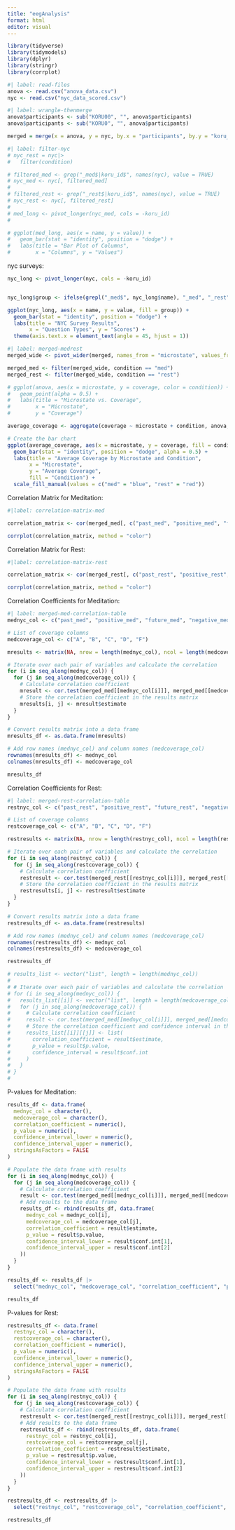```yaml
---
title: "eegAnalysis"
format: html
editor: visual
---
```


```r
library(tidyverse)
library(tidymodels)
library(dplyr)
library(stringr)
library(corrplot)
```

```r
#| label: read-files
anova <- read.csv("anova_data.csv")
nyc <- read.csv("nyc_data_scored.csv")
```

```r
#| label: wrangle-thenmerge
anova$participants <- sub("KORU00", "", anova$participants)
anova$participants <- sub("KORU0", "", anova$participants)

merged = merge(x = anova, y = nyc, by.x = "participants", by.y = "koru_id")

```

```r
#| label: filter-nyc
# nyc_rest = nyc|>
#   filter(condition)

# filtered_med <- grep("_med$|koru_id$", names(nyc), value = TRUE)
# nyc_med <- nyc[, filtered_med]
# 
# filtered_rest <- grep("_rest$|koru_id$", names(nyc), value = TRUE)
# nyc_rest <- nyc[, filtered_rest]
# 
# med_long <- pivot_longer(nyc_med, cols = -koru_id)
# 

# ggplot(med_long, aes(x = name, y = value)) +
#   geom_bar(stat = "identity", position = "dodge") +
#   labs(title = "Bar Plot of Columns",
#        x = "Columns", y = "Values") 
```

nyc surveys:

```r
nyc_long <- pivot_longer(nyc, cols = -koru_id)


nyc_long$group <- ifelse(grepl("_med$", nyc_long$name), "_med", "_rest")

ggplot(nyc_long, aes(x = name, y = value, fill = group)) +
  geom_bar(stat = "identity", position = "dodge") +
  labs(title = "NYC Survey Results",
       x = "Question Types", y = "Scores") +
  theme(axis.text.x = element_text(angle = 45, hjust = 1))
```

```r
#| label: merged-medrest
merged_wide <- pivot_wider(merged, names_from = "microstate", values_from = "coverage")

merged_med <- filter(merged_wide, condition == "med")
merged_rest <- filter(merged_wide, condition == "rest")


```

```r
# ggplot(anova, aes(x = microstate, y = coverage, color = condition)) +
#   geom_point(alpha = 0.5) +
#   labs(title = "Microstate vs. Coverage",
#        x = "Microstate",
#        y = "Coverage")
```

```r
average_coverage <- aggregate(coverage ~ microstate + condition, anova, mean)

# Create the bar chart
ggplot(average_coverage, aes(x = microstate, y = coverage, fill = condition)) +
  geom_bar(stat = "identity", position = "dodge", alpha = 0.5) +
  labs(title = "Average Coverage by Microstate and Condition",
       x = "Microstate",
       y = "Average Coverage",
       fill = "Condition") +
  scale_fill_manual(values = c("med" = "blue", "rest" = "red"))
```

Correlation Matrix for Meditation:

```r
#|label: correlation-matrix-med

correlation_matrix <- cor(merged_med[, c("past_med", "positive_med", "future_med", "negative_med", "friends_med", "A", "B", "C", "D", "F")])

corrplot(correlation_matrix, method = "color")
```

Correlation Matrix for Rest:

```r
#|label: correlation-matrix-rest

correlation_matrix <- cor(merged_rest[, c("past_rest", "positive_rest", "future_rest", "negative_rest", "friends_rest", "A", "B", "C", "D", "F")])

corrplot(correlation_matrix, method = "color")
```

Correlation Coefficients for Meditation:

```r
#| label: merged-med-correlation-table
mednyc_col <- c("past_med", "positive_med", "future_med", "negative_med", "friends_med")

# List of coverage columns
medcoverage_col <- c("A", "B", "C", "D", "F")

mresults <- matrix(NA, nrow = length(mednyc_col), ncol = length(medcoverage_col))

# Iterate over each pair of variables and calculate the correlation
for (i in seq_along(mednyc_col)) {
  for (j in seq_along(medcoverage_col)) {
    # Calculate correlation coefficient
    mresult <- cor.test(merged_med[[mednyc_col[i]]], merged_med[[medcoverage_col[j]]])
    # Store the correlation coefficient in the results matrix
    mresults[i, j] <- mresult$estimate
  }
}

# Convert results matrix into a data frame
mresults_df <- as.data.frame(mresults)

# Add row names (mednyc_col) and column names (medcoverage_col)
rownames(mresults_df) <- mednyc_col
colnames(mresults_df) <- medcoverage_col

mresults_df
```

Correlation Coefficients for Rest:

```r
#| label: merged-rest-correlation-table
restnyc_col <- c("past_rest", "positive_rest", "future_rest", "negative_rest", "friends_rest")

# List of coverage columns
restcoverage_col <- c("A", "B", "C", "D", "F")

restresults <- matrix(NA, nrow = length(restnyc_col), ncol = length(restcoverage_col))

# Iterate over each pair of variables and calculate the correlation
for (i in seq_along(restnyc_col)) {
  for (j in seq_along(restcoverage_col)) {
    # Calculate correlation coefficient
    restresult <- cor.test(merged_rest[[restnyc_col[i]]], merged_rest[[restcoverage_col[j]]])
    # Store the correlation coefficient in the results matrix
    restresults[i, j] <- restresult$estimate
  }
}

# Convert results matrix into a data frame
restresults_df <- as.data.frame(restresults)

# Add row names (mednyc_col) and column names (medcoverage_col)
rownames(restresults_df) <- mednyc_col
colnames(restresults_df) <- medcoverage_col

restresults_df

```

```r
# results_list <- vector("list", length = length(mednyc_col))
# 
# # Iterate over each pair of variables and calculate the correlation
# for (i in seq_along(mednyc_col)) {
#   results_list[[i]] <- vector("list", length = length(medcoverage_col))
#   for (j in seq_along(medcoverage_col)) {
#     # Calculate correlation coefficient
#     result <- cor.test(merged_med[[mednyc_col[i]]], merged_med[[medcoverage_col[j]]])
#     # Store the correlation coefficient and confidence interval in the results list
#     results_list[[i]][[j]] <- list(
#       correlation_coefficient = result$estimate,
#       p_value = result$p.value,
#       confidence_interval = result$conf.int
#     )
#   }
# }
# 

```

P-values for Meditation:

```r
results_df <- data.frame(
  mednyc_col = character(),
  medcoverage_col = character(),
  correlation_coefficient = numeric(),
  p_value = numeric(),
  confidence_interval_lower = numeric(),
  confidence_interval_upper = numeric(),
  stringsAsFactors = FALSE
)

# Populate the data frame with results
for (i in seq_along(mednyc_col)) {
  for (j in seq_along(medcoverage_col)) {
    # Calculate correlation coefficient
    result <- cor.test(merged_med[[mednyc_col[i]]], merged_med[[medcoverage_col[j]]])
    # Add results to the data frame
    results_df <- rbind(results_df, data.frame(
      mednyc_col = mednyc_col[i],
      medcoverage_col = medcoverage_col[j],
      correlation_coefficient = result$estimate,
      p_value = result$p.value,
      confidence_interval_lower = result$conf.int[1],
      confidence_interval_upper = result$conf.int[2]
    ))
  }
}

results_df <- results_df |>
  select("mednyc_col", "medcoverage_col", "correlation_coefficient", "p_value")

results_df
```

P-values for Rest:

```r
restresults_df <- data.frame(
  restnyc_col = character(),
  restcoverage_col = character(),
  correlation_coefficient = numeric(),
  p_value = numeric(),
  confidence_interval_lower = numeric(),
  confidence_interval_upper = numeric(),
  stringsAsFactors = FALSE
)

# Populate the data frame with results
for (i in seq_along(restnyc_col)) {
  for (j in seq_along(restcoverage_col)) {
    # Calculate correlation coefficient
    restresult <- cor.test(merged_rest[[restnyc_col[i]]], merged_rest[[restcoverage_col[j]]])
    # Add results to the data frame
    restresults_df <- rbind(restresults_df, data.frame(
      restnyc_col = restnyc_col[i],
      restcoverage_col = restcoverage_col[j],
      correlation_coefficient = restresult$estimate,
      p_value = restresult$p.value,
      confidence_interval_lower = restresult$conf.int[1],
      confidence_interval_upper = restresult$conf.int[2]
    ))
  }
}

restresults_df <- restresults_df |>
  select("restnyc_col", "restcoverage_col", "correlation_coefficient", "p_value")

restresults_df
```

```r

```
